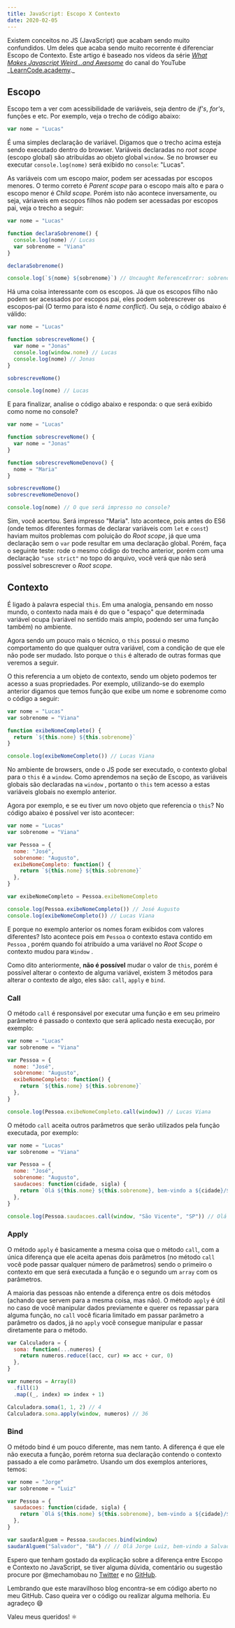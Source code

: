 ```yaml
---
title: JavaScript: Escopo X Contexto
date: 2020-02-05
---
```


Existem conceitos no JS (JavaScript) que acabam sendo muito confundidos. Um deles que acaba sendo muito recorrente é diferenciar Escopo de Contexto. Este artigo é baseado nos vídeos da série _[What Makes Javascript Weird...and Awesome](https://www.youtube.com/playlist?list=PLoYCgNOIyGABI011EYc-avPOsk1YsMUe_)_ do canal do YouTube _[LearnCode.academy](https://www.youtube.com/learncodeacademy/).\_

## Escopo

Escopo tem a ver com acessibilidade de variáveis, seja dentro de _if's_, _for's_, funções e etc. Por exemplo, veja o trecho de código abaixo:

```javascript
var nome = "Lucas"
```

É uma simples declaração de variável. Digamos que o trecho acima esteja sendo executado dentro do browser. Variáveis declaradas no _root scope_ (escopo global) são atribuídas ao objeto global `window`. Se no browser eu executar `console.log(nome)` será exibido no `console`: "Lucas".

As variáveis com um escopo maior, podem ser acessadas por escopos menores. O termo correto é _Parent scope_ para o escopo mais alto e para o escopo menor é _Child scope._ Porém isto não acontece inversamente, ou seja, váriaveis em escopos filhos não podem ser acessadas por escopos pai, veja o trecho a seguir:

```javascript
var nome = "Lucas"

function declaraSobrenome() {
  console.log(nome) // Lucas
  var sobrenome = "Viana"
}

declaraSobrenome()

console.log(`${nome} ${sobrenome}`) // Uncaught ReferenceError: sobrenome is not defined
```

Há uma coisa interessante com os escopos. Já que os escopos filho não podem ser acessados por escopos pai, eles podem sobrescrever os escopos-pai (O termo para isto é _name conflict_). Ou seja, o código abaixo é válido:

```javascript
var nome = "Lucas"

function sobrescreveNome() {
  var nome = "Jonas"
  console.log(window.nome) // Lucas
  console.log(nome) // Jonas
}

sobrescreveNome()

console.log(nome) // Lucas
```

E para finalizar, analise o código abaixo e responda: o que será exibido como nome no console?

```javascript
var nome = "Lucas"

function sobrescreveNome() {
  var nome = "Jonas"
}

function sobrescreveNomeDenovo() {
  nome = "Maria"
}

sobrescreveNome()
sobrescreveNomeDenovo()

console.log(nome) // O que será impresso no console?
```

Sim, você acertou. Será impresso "Maria". Isto acontece, pois antes do ES6 (onde temos diferentes formas de declarar variáveis com `let` e `const`) haviam muitos problemas com poluição do _Root scope_, já que uma declaração sem o `var` pode resultar em uma declaração global. Porém, faça o seguinte teste: rode o mesmo código do trecho anterior, porém com uma declaração `"use strict"` no topo do arquivo, você verá que não será possível sobrescrever o _Root scope_.

## Contexto

É ligado à palavra especial `this`. Em uma analogia, pensando em nosso mundo, o contexto nada mais é do que o "espaço" que determinada variável ocupa (variável no sentido mais amplo, podendo ser uma função também) no ambiente.

Agora sendo um pouco mais o técnico, o `this` possui o mesmo comportamento do que qualquer outra variável, com a condição de que ele não pode ser mudado. Isto porque o `this` é alterado de outras formas que veremos a seguir.

O this referencia a um objeto de contexto, sendo um objeto podemos ter acesso a suas propriedades. Por exemplo, utilizando-se do exemplo anterior digamos que temos função que exibe um nome e sobrenome como o código a seguir:

```javascript
var nome = "Lucas"
var sobrenome = "Viana"

function exibeNomeCompleto() {
  return `${this.nome} ${this.sobrenome}`
}

console.log(exibeNomeCompleto()) // Lucas Viana
```

No ambiente de browsers, onde o JS pode ser executado, o contexto global para o `this` é a `window`. Como aprendemos na seção de Escopo, as variáveis globais são declaradas na `window` , portanto o `this` tem acesso a estas variáveis globais no exemplo anterior.

Agora por exemplo, e se eu tiver um novo objeto que referencia o `this`? No código abaixo é possível ver isto acontecer:

```javascript
var nome = "Lucas"
var sobrenome = "Viana"

var Pessoa = {
  nome: "José",
  sobrenome: "Augusto",
  exibeNomeCompleto: function() {
    return `${this.nome} ${this.sobrenome}`
  },
}

var exibeNomeCompleto = Pessoa.exibeNomeCompleto

console.log(Pessoa.exibeNomeCompleto()) // José Augusto
console.log(exibeNomeCompleto()) // Lucas Viana
```

E porque no exemplo anterior os nomes foram exibidos com valores diferentes? Isto acontece pois em `Pessoa` o contexto estava contido em `Pessoa` , porém quando foi atribuído a uma variável no _Root_ _Scope_ o contexto mudou para `Window` .

Como dito anteriormente, **não é possível** mudar o valor de `this`, porém é possível alterar o contexto de alguma variável, existem 3 métodos para alterar o contexto de algo, eles são: `call`, `apply` e `bind`.

### Call

O método `call` é responsável por executar uma função e em seu primeiro parâmetro é passado o contexto que será aplicado nesta execução, por exemplo:

```javascript
var nome = "Lucas"
var sobrenome = "Viana"

var Pessoa = {
  nome: "José",
  sobrenome: "Augusto",
  exibeNomeCompleto: function() {
    return `${this.nome} ${this.sobrenome}`
  },
}

console.log(Pessoa.exibeNomeCompleto.call(window)) // Lucas Viana
```

O método `call` aceita outros parâmetros que serão utilizados pela função executada, por exemplo:

```javascript
var nome = "Lucas"
var sobrenome = "Viana"

var Pessoa = {
  nome: "José",
  sobrenome: "Augusto",
  saudacoes: function(cidade, sigla) {
    return `Olá ${this.nome} ${this.sobrenome}, bem-vindo a ${cidade}/${sigla}`
  },
}

console.log(Pessoa.saudacoes.call(window, "São Vicente", "SP")) // Olá Lucas Viana, bem-vindo a São Vicente/SP
```

### Apply

O método `apply` é basicamente a mesma coisa que o método `call`, com a única diferença que ele aceita apenas dois parâmetros (no método `call` você pode passar qualquer número de parâmetros) sendo o primeiro o contexto em que será executada a função e o segundo um `array` com os parâmetros.

A maioria das pessoas não entende a diferença entre os dois métodos (achando que servem para a mesma coisa, mas não). O método `apply` é útil no caso de você manipular dados previamente e querer os repassar para alguma função, no `call` você ficaria limitado em passar parâmetro a parâmetro os dados, já no `apply` você consegue manipular e passar diretamente para o método.

```javascript
var Calculadora = {
  soma: function(...numeros) {
    return numeros.reduce((acc, cur) => acc + cur, 0)
  },
}

var numeros = Array(8)
  .fill(1)
  .map((_, index) => index + 1)

Calculadora.soma(1, 1, 2) // 4
Calculadora.soma.apply(window, numeros) // 36
```

### Bind

O método bind é um pouco diferente, mas nem tanto. A diferença é que ele não executa a função, porém retorna sua declaração contendo o contexto passado a ele como parâmetro. Usando um dos exemplos anteriores, temos:

```javascript
var nome = "Jorge"
var sobrenome = "Luiz"

var Pessoa = {
  saudacoes: function(cidade, sigla) {
    return `Olá ${this.nome} ${this.sobrenome}, bem-vindo a ${cidade}/${sigla}`
  },
}

var saudarAlguem = Pessoa.saudacoes.bind(window)
saudarAlguem("Salvador", "BA") // // Olá Jorge Luiz, bem-vindo a Salvador/BA
```

Espero que tenham gostado da explicação sobre a diferença entre Escopo e Contexto no JavaScript, se tiver alguma dúvida, comentário ou sugestão procure por @mechamobau no [Twitter](https://twitter.com/mechamobau) e no [GitHub](https://github.com/mechamobau).

Lembrando que este maravilhoso blog encontra-se em código aberto no meu GitHub. Caso queira ver o código ou realizar alguma melhoria. Eu agradeço 😄

Valeu meus queridos! ⚛️
